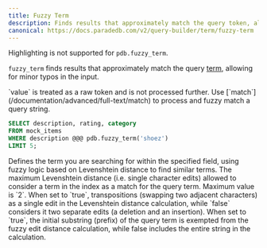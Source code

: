```yaml
---
title: Fuzzy Term
description: Finds results that approximately match the query token, allowing for a certain edit distance
canonical: https://docs.paradedb.com/v2/query-builder/term/fuzzy-term
---
```


<Note>Highlighting is not supported for `pdb.fuzzy_term`.</Note>

`fuzzy_term` finds results that approximately match the query [term](/documentation/concepts/term),
allowing for minor typos in the input.

<Note>
  `value` is treated as a raw token and is not processed further. Use
  [`match`](/documentation/advanced/full-text/match) to process and fuzzy match
  a query string.
</Note>

```sql
SELECT description, rating, category
FROM mock_items
WHERE description @@@ pdb.fuzzy_term('shoez')
LIMIT 5;
```

<div className="mt-8" />

<ParamField body="value" required>
  Defines the term you are searching for within the specified field, using fuzzy
  logic based on Levenshtein distance to find similar terms.
</ParamField>
<ParamField body="distance" default={2}>
  The maximum Levenshtein distance (i.e. single character edits) allowed to
  consider a term in the index as a match for the query term. Maximum value is
  `2`.
</ParamField>
<ParamField body="transposition_cost_one" default={true}>
  When set to `true`, transpositions (swapping two adjacent characters) as a
  single edit in the Levenshtein distance calculation, while `false` considers
  it two separate edits (a deletion and an insertion).
</ParamField>
<ParamField body="prefix" default={false}>
  When set to `true`, the initial substring (prefix) of the query term is
  exempted from the fuzzy edit distance calculation, while false includes the
  entire string in the calculation.
</ParamField>
